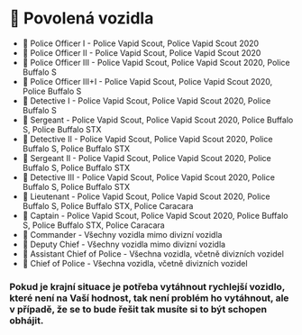 
# 🚓 Povolená vozidla

- 👮 Police Officer I - Police Vapid Scout, Police Vapid Scout 2020
- 👮 Police Officer II - Police Vapid Scout, Police Vapid Scout 2020
- 👮 Police Officer III - Police Vapid Scout, Police Vapid Scout 2020, Police Buffalo S
- 👮 Police Officer III+I - Police Vapid Scout, Police Vapid Scout 2020, Police Buffalo S
- 👮 Detective I - Police Vapid Scout, Police Vapid Scout 2020, Police Buffalo S
- 👮 Sergeant - Police Vapid Scout, Police Vapid Scout 2020, Police Buffalo S, Police Buffalo STX
- 👮 Detective II - Police Vapid Scout, Police Vapid Scout 2020, Police Buffalo S, Police Buffalo STX
- 👮 Sergeant II - Police Vapid Scout, Police Vapid Scout 2020, Police Buffalo S, Police Buffalo STX
- 👮 Detective III - Police Vapid Scout, Police Vapid Scout 2020, Police Buffalo S, Police Buffalo STX
- 👮 Lieutenant - Police Vapid Scout, Police Vapid Scout 2020, Police Buffalo S, Police Buffalo STX, Police Caracara
- 👮 Captain - Police Vapid Scout, Police Vapid Scout 2020, Police Buffalo S, Police Buffalo STX, Police Caracara
- 👮 Commander - Všechny vozidla mimo divizní vozidla
- 👮 Deputy Chief - Všechny vozidla mimo divizní vozidla
- 👮 Assistant Chief of Police - Všechna vozidla, včetně divizních vozidel
- 👮 Chief of Police - Všechna vozidla, včetně divizních vozidel

### Pokud je krajní situace je potřeba vytáhnout rychlejší vozidlo, které není na Vaší hodnost, tak není problém ho vytáhnout, ale v případě, že se to bude řešit tak musíte si to být schopen obhájit.

